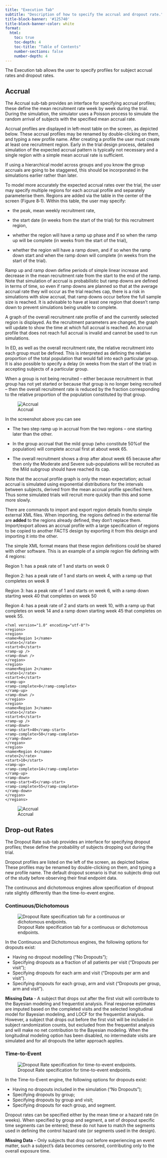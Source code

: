 ```yaml
---
title: "Execution Tab"
subtitle: "Description of how to specify the accrual and dropout rate."
title-block-banner: '#125740'
title-block-banner-color: white
format:
  html:
    toc: true
    toc-depth: 4
    toc-title: "Table of Contents"
    number-sections: false
    number-depth: 4
---
```


The Execution tab allows the user to specify profiles for subject
accrual rates and dropout rates.

## Accrual

The Accrual sub-tab provides an interface for specifying accrual
profiles; these define the mean recruitment rate week by week during the
trial. During the simulation, the simulator uses a Poisson process to
simulate the random arrival of subjects with the specified mean accrual
rate.

Accrual profiles are displayed in left-most table on the screen, as
depicted below. These accrual profiles may be renamed by double-clicking
on them, and typing a new profile name. After creating a profile the
user must create at least one recruitment region. Early in the trial
design process, detailed simulation of the expected accrual pattern is
typically not necessary and a single region with a simple mean
accrual rate is sufficient.

::: {.callout-tip}
If using a hierarchical model across groups and you know the group accruals are going to be staggered, this should be incorporated in the simulations earlier rather than later.
:::

To model more accurately the expected accrual rates over the trial, the
user may specify multiple regions for each accrual profile and
separately parameterise them. Regions are added via the table in the
center of the screen (Figure 8‑1). Within this table, the user may
specify:

- the peak, mean weekly recruitment rate,

- the start date (in weeks from the start of the trial) for this
  recruitment region,

- whether the region will have a ramp up phase and if so when the ramp
  up will be complete (in weeks from the start of the trial),

- whether the region will have a ramp down, and if so when the ramp down
  start and when the ramp down will complete (in weeks from the start of
  the trial).

Ramp up and ramp down define periods of simple linear increase and
decrease in the mean recruitment rate from the start to the end of the
ramp. Note that simulation of accrual is probabilistic but ramp downs
are defined in terms of time, so even if ramp downs are planned so that
at the average accrual rate they will occur as the trial reaches cap,
there is a risk in simulations with slow accrual, that ramp downs occur
before the full sample size is reached. It is advisable to have at least
one region that doesn’t ramp down to prevent simulations being unable to
complete.

A graph of the overall recruitment rate profile of and the currently
selected region is displayed. As the recruitment parameters are changed,
the graph will update to show the time at which full accrual is reached.
An accrual profile that does not reach full accrual is invalid and
cannot be used to run simulations.

In ED, as well as the overall recruitment rate, the relative recruitment
into each group must be defined. This is interpreted as defining the
relative proportion of the total population that would fall into each
particular group. It is also possible to specify a delay (in weeks from
the start of the trial) in accepting subjects of a particular group.

When a group is not being recruited – either because recruitment in that
group has not yet started or because that group is no longer being
recruited – then the overall recruitment rate is reduced by the fraction
corresponding to the relative proportion of the population constituted
by that group.

![Accrual](EDCont/media/image31.png){#fig-fig31}

In the screenshot above you can see

- The two step ramp up in accrual from the two regions – one starting
  later than the other.

- In the group accrual that the mild group (who constitute 50%of the
  population) will complete accrual first at about week 65.

- The overall recruitment shows a drop after about week 65 because after
  then only the Moderate and Severe sub-populations will be recruited as
  the Mild subgroup should have reached its cap.

Note that the accrual profile graph is only the mean expectation; actual
accrual is simulated using exponential distributions for the intervals
between subjects, derived from the mean accrual profile specified here.
Thus some simulated trials will recruit more quickly than this and some
more slowly.

There are commands to import and export region details from/to simple
external XML files. When importing, the regions defined in the external
file are **added** to the regions already defined, they don’t replace
them. Import/export allows an accrual profile with a large specification
of regions to be copied to another FACTS design by exporting it from
this design and importing it into the other.

The simple XML format means that these region definitions could be
shared with other software. This is an example of a simple region file
defining with 4 regions:

Region 1: has a peak rate of 1 and starts on week 0

Region 2: has a peak rate of 1 and starts on week 4, with a ramp up that
completes on week 8

Region 3: has a peak rate of 1 and starts on week 6, with a ramp down
starting week 40 that completes on week 50

Region 4: has a peak rate of 2 and starts on week 10, with a ramp up
that completes on week 14 and a ramp down starting week 45 that
completes on week 55.

```verbatim
<?xml version="1.0" encoding="utf-8"?>
<regions>
<region>
<name>Region 1</name>
<rate>1</rate>
<start>0</start>
<ramp-up />
<ramp-down />
</region>
<region>
<name>Region 2</name>
<rate>1</rate>
<start>4</start>
<ramp-up>
<ramp-complete>8</ramp-complete>
</ramp-up>
<ramp-down />
</region>
<region>
<name>Region 3</name>
<rate>1</rate>
<start>6</start>
<ramp-up />
<ramp-down>
<ramp-start>40</ramp-start>
<ramp-complete>50</ramp-complete>
</ramp-down>
</region>
<region>
<name>Region 4</name>
<rate>2</rate>
<start>10</start>
<ramp-up>
<ramp-complete>14</ramp-complete>
</ramp-up>
<ramp-down>
<ramp-start>45</ramp-start>
<ramp-complete>55</ramp-complete>
</ramp-down>
</region>
</regions>
```

![Accrual](EDCont/media/image33.png){#fig-fig33}

## Drop-out Rates

The Dropout Rate sub-tab provides an interface for specifying dropout
profiles; these define the probability of subjects dropping out during
the trial.

Dropout profiles are listed on the left of the screen, as depicted
below. These profiles may be renamed by double-clicking on them, and
typing a new profile name. The default dropout scenario is that no
subjects drop out of the study before observing their final endpoint data.

The continuous and dichotomous engines allow specification
of dropout rate slightly differently than the time-to-event engine.

::: {.panel-tabset}

### Continuous/Dichotomous

![Dropout Rate specification tab for a continuous or dichotomous endpoints.](EDCont/media/image33.png){#fig-fig33}

In the Continuous and Dichotomous engines, the following options for dropouts exist:

- Having no dropout modelling (“No Dropouts”);
- Specifying dropouts as a fraction of all patients per visit (“Dropouts
  per visit”);
- Specifying dropouts for each arm and visit (“Dropouts per arm and
  visit”).
- Specifying dropouts for each group, arm and visit (“Dropouts per
  group, arm and visit”).

**Missing Data** - A subject that drops out after the first visit will
contribute to the Bayesian modeling and frequentist analysis. Final
response estimates are imputed based on the completed visits and the
selected longitudinal model for Bayesian modeling, and LOCF for the
frequentist analysis. However, a subject that drops out before the first
visit will be included in subject randomization counts, but excluded
from the frequentist analysis and will make no net contribution to the
Bayesian modeling. When the longitudinal modeling option has been
disabled, no intermediate visits are simulated and for all dropouts the
latter approach applies.

### Time-to-Event

![Dropout Rate specification for time-to-event endpoints.](EDTTE/media/image28.png){#fig-fig28}

In the Time-to-Event engine, the following options for dropouts exist:

- Having no dropouts included in the simulation (“No Dropouts”);
- Specifying dropouts by group;
- Specifying dropouts by group and visit;
- Specifying dropouts for each group, and segment.

Dropout rates can be specified either by the mean time or a hazard rate
(in weeks). When specified by group and segment, a set of dropout
specific time segments can be entered; these do not have to match the
segments used in defining the control hazard rate (or segments used in
the design).

**Missing Data** – Only subjects that drop out before experiencing an
event matter, such a subject’s data becomes censored, contributing only
to the overall exposure time.

:::
